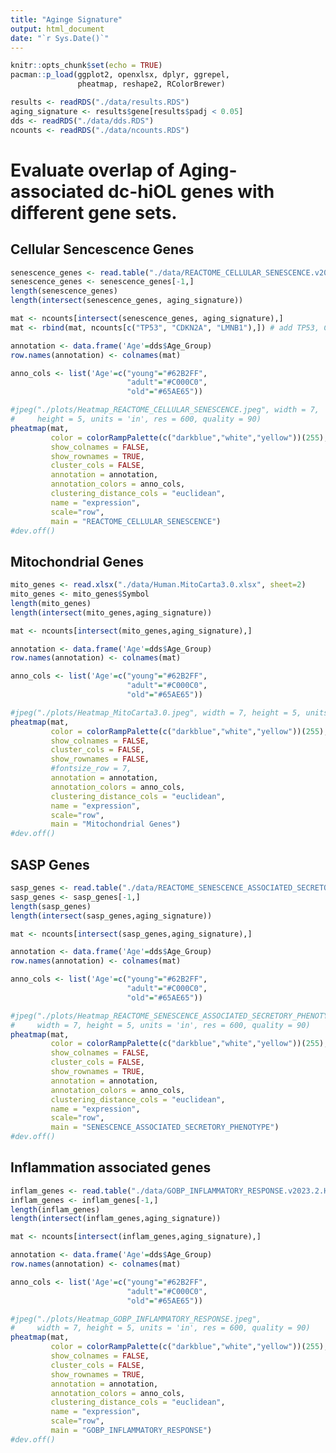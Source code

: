 ```yaml
---
title: "Aginge Signature"
output: html_document
date: "`r Sys.Date()`"
---
```


```r
knitr::opts_chunk$set(echo = TRUE)
pacman::p_load(ggplot2, openxlsx, dplyr, ggrepel, 
               pheatmap, reshape2, RColorBrewer)

results <- readRDS("./data/results.RDS")
aging_signature <- results$gene[results$padj < 0.05]
dds <- readRDS("./data/dds.RDS")
ncounts <- readRDS("./data/ncounts.RDS")


```

# Evaluate overlap of Aging-associated dc-hiOL genes with different gene sets.

## Cellular Sencescence Genes

```r
senescence_genes <- read.table("./data/REACTOME_CELLULAR_SENESCENCE.v2023.1.Hs.grp")
senescence_genes <- senescence_genes[-1,]
length(senescence_genes)
length(intersect(senescence_genes, aging_signature))

mat <- ncounts[intersect(senescence_genes, aging_signature),]
mat <- rbind(mat, ncounts[c("TP53", "CDKN2A", "LMNB1"),]) # add TP53, CDKN2A and LMNB1

annotation <- data.frame('Age'=dds$Age_Group)
row.names(annotation) <- colnames(mat)

anno_cols <- list('Age'=c("young"="#62B2FF",
                          "adult"="#C000C0",
                          "old"="#65AE65"))

#jpeg("./plots/Heatmap_REACTOME_CELLULAR_SENESCENCE.jpeg", width = 7, 
#     height = 5, units = 'in', res = 600, quality = 90)
pheatmap(mat,
         color = colorRampPalette(c("darkblue","white","yellow"))(255),
         show_colnames = FALSE,
         show_rownames = TRUE,
         cluster_cols = FALSE,
         annotation = annotation,
         annotation_colors = anno_cols,
         clustering_distance_cols = "euclidean",
         name = "expression",
         scale="row",
         main = "REACTOME_CELLULAR_SENESCENCE")
#dev.off()

```

## Mitochondrial Genes

```r
mito_genes <- read.xlsx("./data/Human.MitoCarta3.0.xlsx", sheet=2)
mito_genes <- mito_genes$Symbol
length(mito_genes)
length(intersect(mito_genes,aging_signature))

mat <- ncounts[intersect(mito_genes,aging_signature),]

annotation <- data.frame('Age'=dds$Age_Group)
row.names(annotation) <- colnames(mat)

anno_cols <- list('Age'=c("young"="#62B2FF",
                          "adult"="#C000C0",
                          "old"="#65AE65"))

#jpeg("./plots/Heatmap_MitoCarta3.0.jpeg", width = 7, height = 5, units = 'in', res = 600, quality = 90)
pheatmap(mat,
         color = colorRampPalette(c("darkblue","white","yellow"))(255),
         show_colnames = FALSE,
         cluster_cols = FALSE, 
         show_rownames = FALSE,
         #fontsize_row = 7,
         annotation = annotation,
         annotation_colors = anno_cols,
         clustering_distance_cols = "euclidean",
         name = "expression",
         scale="row",
         main = "Mitochondrial Genes")
#dev.off()

```

## SASP Genes

```r
sasp_genes <- read.table("./data/REACTOME_SENESCENCE_ASSOCIATED_SECRETORY_PHENOTYPE_SASP.v2023.1.Hs.grp")
sasp_genes <- sasp_genes[-1,]
length(sasp_genes)
length(intersect(sasp_genes,aging_signature))

mat <- ncounts[intersect(sasp_genes,aging_signature),]

annotation <- data.frame('Age'=dds$Age_Group)
row.names(annotation) <- colnames(mat)

anno_cols <- list('Age'=c("young"="#62B2FF",
                          "adult"="#C000C0",
                          "old"="#65AE65"))

#jpeg("./plots/Heatmap_REACTOME_SENESCENCE_ASSOCIATED_SECRETORY_PHENOTYPE_SASP.jpeg", 
#     width = 7, height = 5, units = 'in', res = 600, quality = 90)
pheatmap(mat,
         color = colorRampPalette(c("darkblue","white","yellow"))(255),
         show_colnames = FALSE,
         cluster_cols = FALSE, 
         show_rownames = TRUE,
         annotation = annotation,
         annotation_colors = anno_cols,
         clustering_distance_cols = "euclidean",
         name = "expression",
         scale="row", 
         main = "SENESCENCE_ASSOCIATED_SECRETORY_PHENOTYPE")
#dev.off()

```

## Inflammation associated genes

```r
inflam_genes <- read.table("./data/GOBP_INFLAMMATORY_RESPONSE.v2023.2.Hs.grp")
inflam_genes <- inflam_genes[-1,]
length(inflam_genes)
length(intersect(inflam_genes,aging_signature))

mat <- ncounts[intersect(inflam_genes,aging_signature),]

annotation <- data.frame('Age'=dds$Age_Group)
row.names(annotation) <- colnames(mat)

anno_cols <- list('Age'=c("young"="#62B2FF",
                          "adult"="#C000C0",
                          "old"="#65AE65"))

#jpeg("./plots/Heatmap_GOBP_INFLAMMATORY_RESPONSE.jpeg", 
#     width = 7, height = 5, units = 'in', res = 600, quality = 90)
pheatmap(mat,
         color = colorRampPalette(c("darkblue","white","yellow"))(255),
         show_colnames = FALSE,
         cluster_cols = FALSE, 
         show_rownames = TRUE,
         annotation = annotation,
         annotation_colors = anno_cols,
         clustering_distance_cols = "euclidean",
         name = "expression",
         scale="row", 
         main = "GOBP_INFLAMMATORY_RESPONSE")
#dev.off()

```
